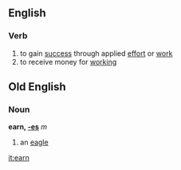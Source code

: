 ==English==
===Verb===
#to gain [[success]] through applied [[effort]] or [[work]]
#to receive money for [[working]]

==Old English==
===Noun===
'''earn, [[Wiktionary Appendix:Old English strong declension|-es]]''' ''m''

#an [[eagle]]

[[it:earn]]